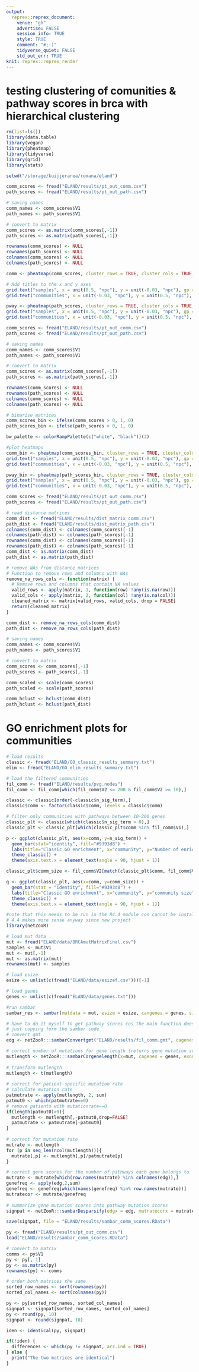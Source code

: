 ```yaml
---
output:
  reprex::reprex_document:
    venue: "gh"
    advertise: FALSE
    session_info: TRUE
    style: TRUE
    comment: "#;-)"
    tidyverse_quiet: FALSE
    std_out_err: TRUE
knit: reprex::reprex_render
---
```


# testing clustering of comunities & pathway scores in brca with hierarchical clustering

```r
rm(list=ls())
library(data.table)
library(vegan)
library(pheatmap)
library(tidyverse)
library(grid)
library(stats)

setwd("/storage/kuijjerarea/romana/eland")
```

```r
comm_scores <- fread("ELAND/results/pt_out_comm.csv")
path_scores <- fread("ELAND/results/pt_out_path.csv")

# saving names
comm_names <- comm_scores$V1
path_names <- path_scores$V1

# convert to matrix
comm_scores <- as.matrix(comm_scores[,-1])
path_scores <- as.matrix(path_scores[,-1])

rownames(comm_scores) <- NULL
rownames(path_scores) <- NULL
colnames(comm_scores) <- NULL
colnames(path_scores) <- NULL

comm <- pheatmap(comm_scores, cluster_rows = TRUE, cluster_cols = TRUE, labels_row = NULL, labels_col = NULL)

# Add titles to the x and y axes
grid.text("samples", x = unit(0.5, "npc"), y = unit(-0.03, "npc"), gp = gpar(fontsize = 12))
grid.text("communities", x = unit(-0.03, "npc"), y = unit(0.5, "npc"), rot = 90, gp = gpar(fontsize = 12))

pway <- pheatmap(path_scores, cluster_rows = TRUE, cluster_cols = TRUE, labels_row = NULL, labels_col = NULL)
grid.text("samples", x = unit(0.5, "npc"), y = unit(-0.03, "npc"), gp = gpar(fontsize = 12))
grid.text("communities", x = unit(-0.03, "npc"), y = unit(0.5, "npc"), rot = 90, gp = gpar(fontsize = 12))
```

```r
comm_scores <- fread("ELAND/results/pt_out_comm.csv")
path_scores <- fread("ELAND/results/pt_out_path.csv")

# saving names
comm_names <- comm_scores$V1
path_names <- path_scores$V1

# convert to matrix
comm_scores <- as.matrix(comm_scores[,-1])
path_scores <- as.matrix(path_scores[,-1])

rownames(comm_scores) <- NULL
rownames(path_scores) <- NULL
colnames(comm_scores) <- NULL
colnames(path_scores) <- NULL

# binarise matrices
comm_scores_bin <- ifelse(comm_scores > 0, 1, 0)
path_scores_bin <- ifelse(path_scores > 0, 1, 0)

bw_palette <- colorRampPalette(c("white", "black"))(2)

#plot heatmaps
comm_bin <- pheatmap(comm_scores_bin, cluster_rows = TRUE, cluster_cols = TRUE, labels_row = NULL, labels_col = NULL, color = bw_palette)
grid.text("samples", x = unit(0.5, "npc"), y = unit(-0.03, "npc"), gp = gpar(fontsize = 12))
grid.text("communities", x = unit(-0.03, "npc"), y = unit(0.5, "npc"), rot = 90, gp = gpar(fontsize = 12))

pway_bin <- pheatmap(path_scores_bin, cluster_rows = TRUE, cluster_cols = TRUE, labels_row = NULL, labels_col = NULL, color = bw_palette)
grid.text("samples", x = unit(0.5, "npc"), y = unit(-0.03, "npc"), gp = gpar(fontsize = 12))
grid.text("communities", x = unit(-0.03, "npc"), y = unit(0.5, "npc"), rot = 90, gp = gpar(fontsize = 12))
```

```r
comm_scores <- fread("ELAND/results/pt_out_comm.csv")
path_scores <- fread("ELAND/results/pt_out_path.csv")

# read distance matrices
comm_dist <- fread("ELAND/results/dist_matrix_comm.csv")
path_dist <- fread("ELAND/results/dist_matrix_path.csv")
colnames(comm_dist) <- colnames(comm_scores)[-1]
colnames(path_dist) <- colnames(path_scores)[-1]
rownames(comm_dist) <- colnames(comm_scores)[-1]
rownames(path_dist) <- colnames(path_scores)[-1]
comm_dist <- as.matrix(comm_dist)
path_dist <- as.matrix(path_dist)

# remove NAs from distance matrices
# Function to remove rows and columns with NAs
remove_na_rows_cols <- function(matrix) {
  # Remove rows and columns that contain NA values
  valid_rows <- apply(matrix, 1, function(row) !any(is.na(row)))
  valid_cols <- apply(matrix, 2, function(col) !any(is.na(col)))
  cleaned_matrix <- matrix[valid_rows, valid_cols, drop = FALSE]
  return(cleaned_matrix)
}

comm_dist <- remove_na_rows_cols(comm_dist)
path_dist <- remove_na_rows_cols(path_dist)

# saving names
comm_names <- comm_scores$V1
path_names <- path_scores$V1

# convert to matrix
comm_scores <- comm_scores[,-1]
path_scores <- path_scores[,-1]

comm_scaled <- scale(comm_scores)
path_scaled <- scale(path_scores)

comm_hclust <- hclust(comm_dist)
path_hclust <- hclust(path_dist)

```

# GO enrichment plots for communities

```r
# load results
classic <- fread("ELAND/GO_classic_results_summary.txt")
elim <- fread("ELAND/GO_elim_results_summary.txt")

# load the filtered communities
fil_comm <- fread("ELAND/results/pvg.nodes")
fil_comm <- fil_comm[which(fil_comm$V2 <= 200 & fil_comm$V2 >= 10),]

classic <- classic[order(-classic$n_sig_term),]
classic$comm <- factor(classic$comm, levels = classic$comm)

# filter only communities with pathways between 10-200 genes
classic_plt <- classic[which(classic$n_sig_term > 0),]
classic_plt <- classic_plt[which(classic_plt$comm %in% fil_comm$V1),]

p <- ggplot(classic_plt, aes(x=comm, y=n_sig_term)) +
  geom_bar(stat="identity", fill="#9393d8") +
  labs(title="Classic GO enrichment", x="community", y="Number of enriched terms") +
  theme_classic() +
  theme(axis.text.x = element_text(angle = 90, hjust = 1))
```

```r
classic_plt$comm_size <- fil_comm$V2[match(classic_plt$comm, fil_comm$V1)]

q <- ggplot(classic_plt, aes(x=comm, y=comm_size)) +
  geom_bar(stat = "identity", fill="#9393d8") +
  labs(title="Classic GO enrichment", x="community", y="community size") +
  theme_classic() +
  theme(axis.text.x = element_text(angle = 90, hjust = 1))
```

```r
#note that this needs to be run in the R4.4 module cos cannot be installed in 4.2
# 4.4 makes more sense anyway since new project
library(netZooR)

# load mut data
mut <- fread("ELAND/data/BRCAmutMatrixFinal.csv")
samples <- mut$V1
mut <- mut[,-1]
mut <- as.matrix(mut)
rownames(mut) <- samples

# load esize
esize <- unlist(c(fread("ELAND/data/esizef.csv")))[-1]

# load genes
genes <- unlist(c(fread("ELAND/data/genes.txt")))

#run sambar
sambar_res <- sambar(mutdata = mut, esize = esize, cangenes = genes, signatureset = "ELAND/results/fil_comm.gmt")
```
```r
# have to do it myself to get pathway scores cos the main function doesn't output them
# just copying form the samber code
# convert gmt
edg <- netZooR:::sambarConvertgmt("ELAND/results/fil_comm.gmt", cagenes = genes)

# correct number of mutations for gene length (returns gene mutation scores)
mutlength <- netZooR:::sambarCorgenelength(x=mut, cagenes = genes, exonsize = esize)
  
# transform mutlength
mutlength <- t(mutlength)
  
# correct for patient-specific mutation rate
# calculate mutation rate
patmutrate <- apply(mutlength, 2, sum)
patmut0 <- which(patmutrate==0)
# remove patients with mutationrate==0
if(length(patmut0)>0){
  mutlength <- mutlength[,-patmut0,drop=FALSE]
  patmutrate <- patmutrate[-patmut0]
}
  
# correct for mutation rate		
mutrate <- mutlength
for (p in seq_len(ncol(mutlength))){
  mutrate[,p] <- mutlength[,p]/patmutrate[p]
}

# correct gene scores for the number of pathways each gene belongs to
mutrate <- mutrate[which(row.names(mutrate) %in% colnames(edg)),]
genefreq <- apply(edg,2,sum)
genefreq <- genefreq[which(names(genefreq) %in% row.names(mutrate))]
mutratecor <- mutrate/genefreq
  
# summarize gene mutation scores into pathway mutation scores
signpat <- netZooR:::sambarDesparsify(edgx = edg, mutratecorx = mutratecor)

save(signpat, file = "ELAND/results/sambar_comm_scores.RData")
```

```r
py <- fread("ELAND/results/pt_out_comm.csv")
load("ELAND/results/sambar_comm_scores.RData")

# convert to matrix
comms <- py$V1
py <- py[,-1]
py <- as.matrix(py)
rownames(py) <- comms

# order both matrices the same
sorted_row_names <- sort(rownames(py))
sorted_col_names <- sort(colnames(py))

py <- py[sorted_row_names, sorted_col_names]
signpat <- signpat[sorted_row_names, sorted_col_names]
py <- round(py, 10)
signpat <- round(signpat, 10)

iden <- identical(py, signpat)

if(!iden) {
  differences <- which(py != signpat, arr.ind = TRUE)
} else {
  print("The two matrices are identical")
}
```